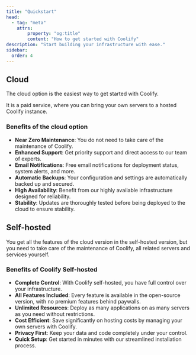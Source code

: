 ```yaml
---
title: "Quickstart"
head:
  - tag: "meta"
    attrs:
        property: "og:title"
        content: "How to get started with Coolify"
description: "Start building your infrastructure with ease."
sidebar:
  order: 4
---
```



## Cloud

The cloud option is the easiest way to get started with Coolify.

It is a paid service, where you can bring your own servers to a hosted Coolify instance.

### Benefits of the cloud option

- **Near Zero Maintenance**: You do not need to take care of the maintenance of Coolify.
- **Enhanced Support**: Get priority support and direct access to our team of experts.
- **Email Notifications**: Free email notifications for deployment status, system alerts, and more.
- **Automatic Backups**: Your configuration and settings are automatically backed up and secured.
- **High Availability**: Benefit from our highly available infrastructure designed for reliability.
- **Stability**: Updates are thoroughly tested before being deployed to the cloud to ensure stability.

<LinkCard 
  title="🚀 Start using Coolify Cloud" 
  description="Get started in minutes with our managed solution"
  href="https://app.coolify.io/register"
/>

## Self-hosted

You get all the features of the cloud version in the self-hosted version, but you need to take care of the maintenance of Coolify, all related servers and services yourself.

### Benefits of Coolify Self-hosted

- **Complete Control**: With Coolify self-hosted, you have full control over your infrastructure.
- **All Features Included**: Every feature is available in the open-source version, with no premium features behind paywalls.
- **Unlimited Resources**: Deploy as many applications on as many servers as you need without restrictions.
- **Cost Efficient**: Save significantly on hosting costs by managing your own servers with Coolify.
- **Privacy First**: Keep your data and code completely under your control.
- **Quick Setup**: Get started in minutes with our streamlined installation process.

<LinkCard 
  title="🛠️ Install Coolify Self-Hosted" 
  description="Deploy Coolify on your own infrastructure"
  href="/docs/installation/"
/>
